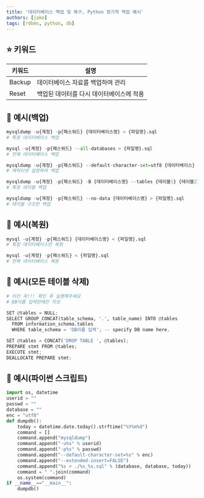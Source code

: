 ```yaml
---
title: '데이터베이스 백업 및 복구, Python 정기적 백업 예시'
authors: [jake]
tags: [rdbms, python, db]
---
```


## ⭐ 키워드

| 키워드 | 설명 |
| --- | --- |
| Backup | 데이터베이스 자료를 백업하여 관리 |
| Reset | 백업된 데이터를 다시 데이터베이스에 적용 |

## 🐥 예시(백업)

```python
mysqldump -u{계정} -p{패스워드} {데이터베이스명} > {파일명}.sql
# 특정 데이터베이스 백업

mysql -u{계정} -p{패스워드} --all-databases > {파일명}.sql
# 전체 데이터베이스 백업

mysqldump -u{계정} -p{패스워드} --default-character-set=utf8 {데이터베이스} > {파일명}.sql
# 캐릭터셋 설정하여 백업

mysqldump -u{계정} -p{패스워드} -B {데이터베이스명} --tables {테이블1} {테이블2} ... > {파일명}.sql
# 특정 테이블 백업

mysqldump -u{계정} -p{패스워드} --no-data {데이터베이스명} > {파일명}.sql
# 테이블 구조만 백업
```

## 🐥 예시(복원)

```python
mysql -u{계정} -p{패스워드} {데이터베이스명} < {파일명}.sql
# 특정 데이터베이스만 복원

mysql -u{계정} -p{패스워드} < {파일명}.sql
# 전체 데이터베이스 복원
```

## 🐥 예시(모든 테이블 삭제)

```python
# 이건 꼭!!! 확인 후 실행해주세요
# DB이름 입력란에만 작성

SET @tables = NULL;
SELECT GROUP_CONCAT(table_schema, '.', table_name) INTO @tables
  FROM information_schema.tables
  WHERE table_schema = 'DB이름 입력'; -- specify DB name here.

SET @tables = CONCAT('DROP TABLE ', @tables);
PREPARE stmt FROM @tables;
EXECUTE stmt;
DEALLOCATE PREPARE stmt;
```

## 🐥 예시(파이썬 스크립트)

```python
import os, datetime
userid = ""
passwd = ""
database = ""
enc = "utf8"
def dumpdb():
    today = datetime.date.today().strftime("%Y%m%d")
    command = []
    command.append("mysqldump")
    command.append("-u%s" % userid)
    command.append("-p%s" % passwd)
    command.append("--default-character-set=%s" % enc)
    command.append("--extended-insert=FALSE")
    command.append("%s > ./%s_%s.sql" % (database, database, today))
    command = " ".join(command)
    os.system(command)
if __name__=="__main__":
    dumpdb()
```